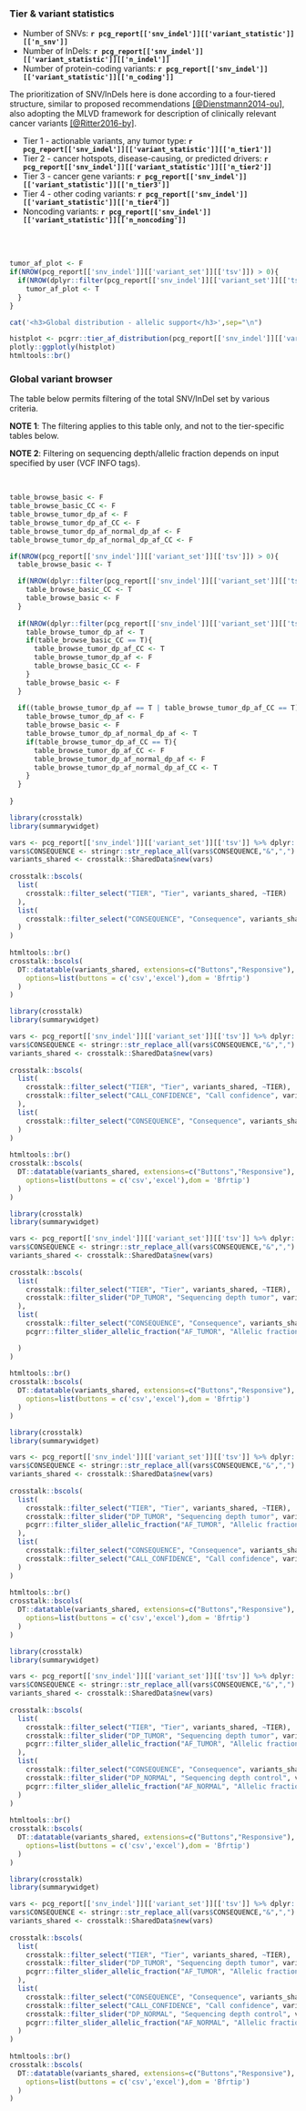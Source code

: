 ### Tier & variant statistics

* Number of SNVs: __`r pcg_report[['snv_indel']][['variant_statistic']][['n_snv']]`__
* Number of InDels: __`r pcg_report[['snv_indel']][['variant_statistic']][['n_indel']]`__
* Number of protein-coding variants: __`r pcg_report[['snv_indel']][['variant_statistic']][['n_coding']]`__


The prioritization of SNV/InDels here is done according to a four-tiered structure, similar to proposed recommendations [[@Dienstmann2014-ou]](https://www.ncbi.nlm.nih.gov/pubmed/24768039), also adopting the MLVD framework for description of clinically relevant cancer variants [[@Ritter2016-by]](https://www.ncbi.nlm.nih.gov/pubmed/27814769).

* Tier 1 - actionable variants, any tumor type: __`r pcg_report[['snv_indel']][['variant_statistic']][['n_tier1']]`__
* Tier 2 - cancer hotspots, disease-causing, or predicted drivers: __`r pcg_report[['snv_indel']][['variant_statistic']][['n_tier2']]`__
* Tier 3 - cancer gene variants: __`r pcg_report[['snv_indel']][['variant_statistic']][['n_tier3']]`__
* Tier 4 - other coding variants: __`r pcg_report[['snv_indel']][['variant_statistic']][['n_tier4']]`__
* Noncoding variants: __`r pcg_report[['snv_indel']][['variant_statistic']][['n_noncoding']]`__

<br><br>


```r
tumor_af_plot <- F
if(NROW(pcg_report[['snv_indel']][['variant_set']][['tsv']]) > 0){
  if(NROW(dplyr::filter(pcg_report[['snv_indel']][['variant_set']][['tsv']], !is.na(DP_TUMOR))) > 0 & NROW(dplyr::filter(pcg_report[['snv_indel']][['variant_set']][['tsv']], !is.na(AF_TUMOR))) > 0){
    tumor_af_plot <- T
  }
}
```


```r
cat('<h3>Global distribution - allelic support</h3>',sep="\n")
```



```r
histplot <- pcgrr::tier_af_distribution(pcg_report[['snv_indel']][['variant_set']][['tsv']])
plotly::ggplotly(histplot)
htmltools::br()
```


### Global variant browser

The table below permits filtering of the total SNV/InDel set by various criteria.

__NOTE 1__: The filtering applies to this table only, and not to the tier-specific tables below. 

__NOTE 2__: Filtering on sequencing depth/allelic fraction depends on input specified by user (VCF INFO tags). 

<br>


```r
table_browse_basic <- F
table_browse_basic_CC <- F
table_browse_tumor_dp_af <- F
table_browse_tumor_dp_af_CC <- F
table_browse_tumor_dp_af_normal_dp_af <- F
table_browse_tumor_dp_af_normal_dp_af_CC <- F

if(NROW(pcg_report[['snv_indel']][['variant_set']][['tsv']]) > 0){
  table_browse_basic <- T

  if(NROW(dplyr::filter(pcg_report[['snv_indel']][['variant_set']][['tsv']], !is.na(CALL_CONFIDENCE))) > 0){
    table_browse_basic_CC <- T
    table_browse_basic <- F
  }
  
  if(NROW(dplyr::filter(pcg_report[['snv_indel']][['variant_set']][['tsv']], !is.na(DP_TUMOR))) > 0 & NROW(dplyr::filter(pcg_report[['snv_indel']][['variant_set']][['tsv']], !is.na(AF_TUMOR))) > 0){
    table_browse_tumor_dp_af <- T
    if(table_browse_basic_CC == T){
      table_browse_tumor_dp_af_CC <- T
      table_browse_tumor_dp_af <- F
      table_browse_basic_CC <- F
    }
    table_browse_basic <- F
  }
  
  if((table_browse_tumor_dp_af == T | table_browse_tumor_dp_af_CC == T) & NROW(dplyr::filter(pcg_report[['snv_indel']][['variant_set']][['tsv']], !is.na(DP_NORMAL))) > 0 & NROW(dplyr::filter(pcg_report[['snv_indel']][['variant_set']][['tsv']], !is.na(AF_NORMAL))) > 0){
    table_browse_tumor_dp_af <- F
    table_browse_basic <- F
    table_browse_tumor_dp_af_normal_dp_af <- T
    if(table_browse_tumor_dp_af_CC == T){
      table_browse_tumor_dp_af_CC <- F
      table_browse_tumor_dp_af_normal_dp_af <- F
      table_browse_tumor_dp_af_normal_dp_af_CC <- T
    }
  }
  
}


```


```r
library(crosstalk)
library(summarywidget)

vars <- pcg_report[['snv_indel']][['variant_set']][['tsv']] %>% dplyr::select(SYMBOL, CONSEQUENCE, PROTEIN_CHANGE, VARIANT_CLASS, TIER, GENOMIC_CHANGE, GENOME_VERSION, CALL_CONFIDENCE, DP_TUMOR, AF_TUMOR, DP_NORMAL, AF_NORMAL)
vars$CONSEQUENCE <- stringr::str_replace_all(vars$CONSEQUENCE,"&",",")
variants_shared <- crosstalk::SharedData$new(vars)
  
crosstalk::bscols(
  list(
    crosstalk::filter_select("TIER", "Tier", variants_shared, ~TIER)
  ),
  list(
    crosstalk::filter_select("CONSEQUENCE", "Consequence", variants_shared, ~CONSEQUENCE)
  )
)
  
htmltools::br()
crosstalk::bscols(
  DT::datatable(variants_shared, extensions=c("Buttons","Responsive"), width = "100%",
    options=list(buttons = c('csv','excel'),dom = 'Bfrtip')
  )
)

```


```r
library(crosstalk)
library(summarywidget)

vars <- pcg_report[['snv_indel']][['variant_set']][['tsv']] %>% dplyr::select(SYMBOL, CONSEQUENCE, PROTEIN_CHANGE, VARIANT_CLASS, TIER, GENOMIC_CHANGE, GENOME_VERSION, CALL_CONFIDENCE, DP_TUMOR, AF_TUMOR, DP_NORMAL, AF_NORMAL)
vars$CONSEQUENCE <- stringr::str_replace_all(vars$CONSEQUENCE,"&",",")
variants_shared <- crosstalk::SharedData$new(vars)
  
crosstalk::bscols(
  list(
    crosstalk::filter_select("TIER", "Tier", variants_shared, ~TIER),
    crosstalk::filter_select("CALL_CONFIDENCE", "Call confidence", variants_shared, ~CALL_CONFIDENCE)
  ),
  list(
    crosstalk::filter_select("CONSEQUENCE", "Consequence", variants_shared, ~CONSEQUENCE)
  )
)
  
htmltools::br()
crosstalk::bscols(
  DT::datatable(variants_shared, extensions=c("Buttons","Responsive"), width = "100%",
    options=list(buttons = c('csv','excel'),dom = 'Bfrtip')
  )
)

```



```r
library(crosstalk)
library(summarywidget)

vars <- pcg_report[['snv_indel']][['variant_set']][['tsv']] %>% dplyr::select(SYMBOL, CONSEQUENCE, PROTEIN_CHANGE, VARIANT_CLASS, TIER, GENOMIC_CHANGE, GENOME_VERSION, CALL_CONFIDENCE, DP_TUMOR, AF_TUMOR, DP_NORMAL, AF_NORMAL) %>% dplyr::filter(!is.na(DP_TUMOR) & !is.na(AF_TUMOR))
vars$CONSEQUENCE <- stringr::str_replace_all(vars$CONSEQUENCE,"&",",")
variants_shared <- crosstalk::SharedData$new(vars)
  
crosstalk::bscols(
  list(
    crosstalk::filter_select("TIER", "Tier", variants_shared, ~TIER),
    crosstalk::filter_slider("DP_TUMOR", "Sequencing depth tumor", variants_shared, ~DP_TUMOR, ticks = F, sep = F)
  ),
  list(
    crosstalk::filter_select("CONSEQUENCE", "Consequence", variants_shared, ~CONSEQUENCE),
    pcgrr::filter_slider_allelic_fraction("AF_TUMOR", "Allelic fraction tumor", variants_shared, ~AF_TUMOR, step=0.05, ticks = T, sep = F)

  )
)
  
htmltools::br()
crosstalk::bscols(
  DT::datatable(variants_shared, extensions=c("Buttons","Responsive"), width = "100%",
    options=list(buttons = c('csv','excel'),dom = 'Bfrtip')
  )
)

```


```r
library(crosstalk)
library(summarywidget)

vars <- pcg_report[['snv_indel']][['variant_set']][['tsv']] %>% dplyr::select(SYMBOL, CONSEQUENCE, PROTEIN_CHANGE, VARIANT_CLASS, TIER, GENOMIC_CHANGE, GENOME_VERSION, CALL_CONFIDENCE, DP_TUMOR, AF_TUMOR, DP_NORMAL, AF_NORMAL) %>% dplyr::filter(!is.na(DP_TUMOR) & !is.na(AF_TUMOR))
vars$CONSEQUENCE <- stringr::str_replace_all(vars$CONSEQUENCE,"&",",")
variants_shared <- crosstalk::SharedData$new(vars)
  
crosstalk::bscols(
  list(
    crosstalk::filter_select("TIER", "Tier", variants_shared, ~TIER),
    crosstalk::filter_slider("DP_TUMOR", "Sequencing depth tumor", variants_shared, ~DP_TUMOR, ticks = F, sep = F),
    pcgrr::filter_slider_allelic_fraction("AF_TUMOR", "Allelic fraction tumor", variants_shared, ~AF_TUMOR, step=0.05, ticks = T, sep = F)
  ),
  list(
    crosstalk::filter_select("CONSEQUENCE", "Consequence", variants_shared, ~CONSEQUENCE),
    crosstalk::filter_select("CALL_CONFIDENCE", "Call confidence", variants_shared, ~CALL_CONFIDENCE)
  )
)
  
htmltools::br()
crosstalk::bscols(
  DT::datatable(variants_shared, extensions=c("Buttons","Responsive"), width = "100%",
    options=list(buttons = c('csv','excel'),dom = 'Bfrtip')
  )
)

```



```r
library(crosstalk)
library(summarywidget)

vars <- pcg_report[['snv_indel']][['variant_set']][['tsv']] %>% dplyr::select(SYMBOL, CONSEQUENCE, PROTEIN_CHANGE, VARIANT_CLASS, TIER, GENOMIC_CHANGE, GENOME_VERSION, CALL_CONFIDENCE, DP_TUMOR, AF_TUMOR, DP_NORMAL, AF_NORMAL) %>% dplyr::filter(!is.na(DP_TUMOR) & !is.na(AF_TUMOR) & !is.na(AF_NORMAL) & !is.na(DP_NORMAL))
vars$CONSEQUENCE <- stringr::str_replace_all(vars$CONSEQUENCE,"&",",")
variants_shared <- crosstalk::SharedData$new(vars)
  
crosstalk::bscols(
  list(
    crosstalk::filter_select("TIER", "Tier", variants_shared, ~TIER),
    crosstalk::filter_slider("DP_TUMOR", "Sequencing depth tumor", variants_shared, ~DP_TUMOR, sep=F, ticks = F),
    pcgrr::filter_slider_allelic_fraction("AF_TUMOR", "Allelic fraction tumor", variants_shared, ~AF_TUMOR, step=0.05, sep=F, ticks = T)
  ),
  list(
    crosstalk::filter_select("CONSEQUENCE", "Consequence", variants_shared, ~CONSEQUENCE),
    crosstalk::filter_slider("DP_NORMAL", "Sequencing depth control", variants_shared, ~DP_NORMAL, sep=F, ticks = F),
    pcgrr::filter_slider_allelic_fraction("AF_NORMAL", "Allelic fraction control", variants_shared, ~AF_NORMAL, step=0.05, sep=F, ticks = T)
  )
)
  
htmltools::br()
crosstalk::bscols(
  DT::datatable(variants_shared, extensions=c("Buttons","Responsive"), width = "100%",
    options=list(buttons = c('csv','excel'),dom = 'Bfrtip')
  )
)

```


```r
library(crosstalk)
library(summarywidget)

vars <- pcg_report[['snv_indel']][['variant_set']][['tsv']] %>% dplyr::select(SYMBOL, CONSEQUENCE, PROTEIN_CHANGE, VARIANT_CLASS, TIER, GENOMIC_CHANGE, GENOME_VERSION, CALL_CONFIDENCE, DP_TUMOR, AF_TUMOR, DP_NORMAL, AF_NORMAL) %>% dplyr::filter(!is.na(DP_TUMOR) & !is.na(AF_TUMOR) & !is.na(AF_NORMAL) & !is.na(DP_NORMAL))
vars$CONSEQUENCE <- stringr::str_replace_all(vars$CONSEQUENCE,"&",",")
variants_shared <- crosstalk::SharedData$new(vars)
  
crosstalk::bscols(
  list(
    crosstalk::filter_select("TIER", "Tier", variants_shared, ~TIER),
    crosstalk::filter_slider("DP_TUMOR", "Sequencing depth tumor", variants_shared, ~DP_TUMOR, sep=F, ticks = F),
    pcgrr::filter_slider_allelic_fraction("AF_TUMOR", "Allelic fraction tumor", variants_shared, ~AF_TUMOR, step=0.05, sep=F, ticks = T)
  ),
  list(
    crosstalk::filter_select("CONSEQUENCE", "Consequence", variants_shared, ~CONSEQUENCE),
    crosstalk::filter_select("CALL_CONFIDENCE", "Call confidence", variants_shared, ~CALL_CONFIDENCE),
    crosstalk::filter_slider("DP_NORMAL", "Sequencing depth control", variants_shared, ~DP_NORMAL, sep=F, ticks = F),
    pcgrr::filter_slider_allelic_fraction("AF_NORMAL", "Allelic fraction control", variants_shared, ~AF_NORMAL, step=0.05, sep=F, ticks = T)
  )
)
  
htmltools::br()
crosstalk::bscols(
  DT::datatable(variants_shared, extensions=c("Buttons","Responsive"), width = "100%",
    options=list(buttons = c('csv','excel'),dom = 'Bfrtip')
  )
)

```

<br><br>
